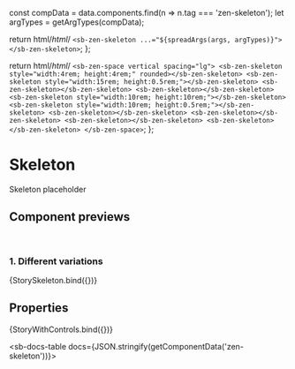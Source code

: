 
const compData = data.components.find(n => n.tag === 'zen-skeleton');
let argTypes = getArgTypes(compData);

<Meta title="Graphics/Skeleton" component="zen-skeleton" argTypes={argTypes} />

  return html/*html*/ ` <sb-zen-skeleton ...="${spreadArgs(args, argTypes)}"></sb-zen-skeleton> `;
};

  return html/*html*/ `
    <sb-zen-space vertical spacing="lg">
      <sb-zen-skeleton style="width:4rem; height:4rem;" rounded></sb-zen-skeleton>
      <sb-zen-skeleton style="width:15rem; height:0.5rem;"></sb-zen-skeleton>
      <sb-zen-skeleton></sb-zen-skeleton>
      <sb-zen-skeleton></sb-zen-skeleton>
      <sb-zen-skeleton style="width:10rem; height:10rem;"></sb-zen-skeleton>
      <sb-zen-skeleton style="width:10rem; height:0.5rem;"></sb-zen-skeleton>
      <sb-zen-skeleton></sb-zen-skeleton>
      <sb-zen-skeleton></sb-zen-skeleton>
      <sb-zen-skeleton></sb-zen-skeleton>
      <sb-zen-skeleton></sb-zen-skeleton>
    </sb-zen-space>
  `;
};

# Skeleton

Skeleton placeholder

## Component previews

<br />

### 1. Different variations

<Canvas>
  <Story name="StorySkeleton">{StorySkeleton.bind({})}</Story>
</Canvas>

## Properties

<Canvas>
  <Story
    name="default"
    args={{
      ...getDefaultArgs(argTypes),
    }}
  >
    {StoryWithControls.bind({})}
  </Story>
</Canvas>

<ArgsTable story="default" />

<sb-docs-table docs={JSON.stringify(getComponentData('zen-skeleton'))}></sb-docs-table>
